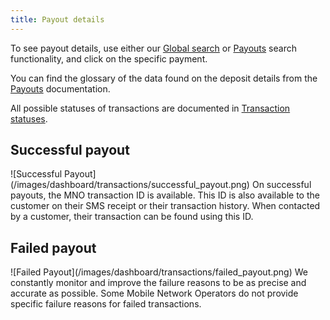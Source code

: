 ```yaml
---
title: Payout details
---
```


To see payout details, use either our [Global search](/dashboard/global_search) or [Payouts](/dashboard/transactions/payouts) search functionality, and click on the specific payment.

You can find the glossary of the data found on the deposit details from the [Payouts](/dashboard/transactions/payouts) documentation.

All possible statuses of transactions are documented in [Transaction statuses](/dashboard/transactions/transaction_statuses).

## Successful payout

<Frame>
![Successful Payout](/images/dashboard/transactions/successful_payout.png)
</Frame>

<Tip>
    On successful payouts, the MNO transaction ID is available. 
    This ID is also available to the customer on their SMS receipt or their transaction history. 
    When contacted by a customer, their transaction can be found using this ID.
</Tip>

## Failed payout

<Frame>
    ![Failed Payout](/images/dashboard/transactions/failed_payout.png)
</Frame>

<Info>
    We constantly monitor and improve the failure reasons to be as precise and accurate as possible.  
    Some Mobile Network Operators do not provide specific failure reasons for failed transactions.
</Info>